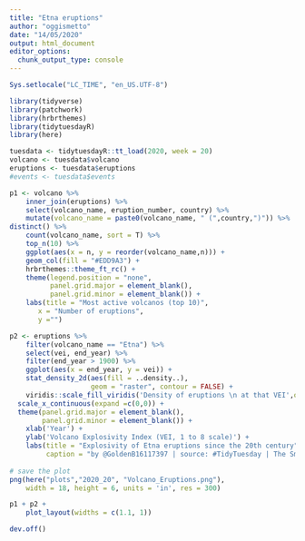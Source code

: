 ```yaml
---
title: "Etna eruptions"
author: "oggismetto"
date: "14/05/2020"
output: html_document
editor_options: 
  chunk_output_type: console
---
```


```r

Sys.setlocale("LC_TIME", "en_US.UTF-8")

library(tidyverse)
library(patchwork)
library(hrbrthemes)
library(tidytuesdayR)
library(here)

tuesdata <- tidytuesdayR::tt_load(2020, week = 20)
volcano <- tuesdata$volcano
eruptions <- tuesdata$eruptions
#events <- tuesdata$events
```


```r

p1 <- volcano %>%
    inner_join(eruptions) %>%
    select(volcano_name, eruption_number, country) %>%
    mutate(volcano_name = paste0(volcano_name, " (",country,")")) %>%
distinct() %>%
    count(volcano_name, sort = T) %>%
    top_n(10) %>%
    ggplot(aes(x = n, y = reorder(volcano_name,n))) +
    geom_col(fill = "#EDD9A3") +
    hrbrthemes::theme_ft_rc() +
    theme(legend.position = "none",
          panel.grid.major = element_blank(),
          panel.grid.minor = element_blank()) +
    labs(title = "Most active volcanos (top 10)",
       x = "Number of eruptions",
       y ="")

p2 <- eruptions %>%
    filter(volcano_name == "Etna") %>%
    select(vei, end_year) %>%
    filter(end_year > 1900) %>%
    ggplot(aes(x = end_year, y = vei)) +
    stat_density_2d(aes(fill = ..density..),
                    geom = "raster", contour = FALSE) +
    viridis::scale_fill_viridis('Density of eruptions \n at that VEI',option = 'magma')  + hrbrthemes::theme_ft_rc() +
  scale_x_continuous(expand =c(0,0)) +
  theme(panel.grid.major = element_blank(),
        panel.grid.minor = element_blank()) +
    xlab('Year') +
    ylab('Volcano Explosivity Index (VEI, 1 to 8 scale)') +
    labs(title = "Explosivity of Etna eruptions since the 20th century",
         caption = "by @GoldenB16117397 | source: #TidyTuesday | The Smithsonian Institution")
   
# save the plot
png(here("plots","2020_20", "Volcano_Eruptions.png"), 
    width = 18, height = 6, units = 'in', res = 300)

p1 + p2 + 
    plot_layout(widths = c(1.1, 1)) 

dev.off()

```
